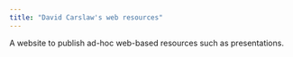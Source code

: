 ```yaml
---
title: "David Carslaw's web resources"
---
```


A website to publish ad-hoc web-based resources such as presentations.
